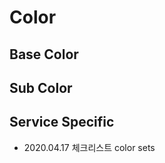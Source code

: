 

<Meta title="color-palette / Color Palette" />

# Color

## Base Color

<ColorPalette>
  <ColorItem
    title="gray"
    colors={{
      white: `rgba(${getColor('white')})`,
      gray20: `rgba(${getColor('gray20')})`,
      gray50: `rgba(${getColor('gray50')})`,
      gray100: `rgba(${getColor('gray100')})`,
      gray200: `rgba(${getColor('gray200')})`,
      gray300: `rgba(${getColor('gray300')})`,
      gray400: `rgba(${getColor('gray400')})`,
      gray500: `rgba(${getColor('gray500')})`,
      gray600: `rgba(${getColor('gray600')})`,
      gray700: `rgba(${getColor('gray700')})`,
      gray800: `rgba(${getColor('gray800')})`,
      gray900: `rgba(${getColor('gray900')})`,
      gray: `rgba(${getColor('gray')})`,
    }}
  />
  <ColorItem
    title="blue"
    colors={{
      blue: `rgba(${getColor('blue')})`,
      blue60: `rgba(${getColor('blue60')})`,
      blue100: `rgba(${getColor('blue100')})`,
    }}
  />
  <ColorItem
    title="mint"
    colors={{
      mint: `rgba(${getColor('mint')})`,
      mint100: `rgba(${getColor('mint100')})`,
    }}
  />
</ColorPalette>

## Sub Color

<ColorPalette>
  <ColorItem
    title="sub color"
    colors={{
      orange: `rgba(${getColor('orange')})`,
      red: `rgba(${getColor('red')})`,
      deepOrange: `rgba(${getColor('deepOrange')})`,
      mediumRed: `rgba(${getColor('mediumRed')})`,
      deepRed: `rgba(${getColor('deepRed')})`,
      purple: `rgba(${getColor('purple')})`,
      emerald: `rgba(${getColor('emerald')})`,
    }}
  />
</ColorPalette>

## Service Specific

- 2020.04.17 체크리스트 color sets

<ColorPalette>
  <ColorItem
    title="azule"
    colors={{
      azul500: `rgba(${getColor('azul500')})`,
      azul: `rgba(${getColor('azul')})`,
    }}
  />
  <ColorItem
    title="azule"
    colors={{
      teal100: `rgba(${getColor('teal100')})`,
      teal900: `rgba(${getColor('teal900')})`,
      teal: `rgba(${getColor('teal')})`,
    }}
  />
</ColorPalette>
